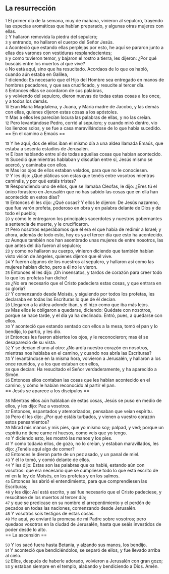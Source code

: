 == La resurrección ==

{{anchor|1}} <small>1</small> El primer día de la semana, muy de mañana, vinieron al sepulcro, trayendo las especias aromáticas que habían preparado, y algunas otras mujeres con ellas.<br>
{{anchor|2}} <small>2</small> Y hallaron removida la piedra del sepulcro;<br>
{{anchor|3}} <small>3</small> y entrando, no hallaron el cuerpo del Señor Jesús.<br>
{{anchor|4}} <small>4</small> Aconteció que estando ellas perplejas por esto, he aquí se pararon junto a ellas dos varones con vestiduras resplandecientes;<br>
{{anchor|5}} <small>5</small> y como tuvieron temor, y bajaron el rostro a tierra, les dijeron: ¿Por qué buscáis entre los muertos al que vive?<br>
{{anchor|6}} <small>6</small> No está aquí, sino que ha resucitado. Acordaos de lo que os habló, cuando aún estaba en Galilea,<br>
{{anchor|7}} <small>7</small> diciendo: Es necesario que el Hijo del Hombre sea entregado en manos de hombres pecadores, y que sea crucificado, y resucite al tercer día.<br>
{{anchor|8}} <small>8</small> Entonces ellas se acordaron de sus palabras,<br>
{{anchor|9}} <small>9</small> y volviendo del sepulcro, dieron nuevas de todas estas cosas a los once, y a todos los demás.<br>
{{anchor|10}} <small>10</small> Eran María Magdalena, y Juana, y María madre de Jacobo, y las demás con ellas, quienes dijeron estas cosas a los apóstoles.<br>
{{anchor|11}} <small>11</small> Mas a ellos les parecían locura las palabras de ellas, y no las creían.<br>
{{anchor|12}} <small>12</small> Pero levantándose Pedro, corrió al sepulcro; y cuando miró dentro, vio los lienzos solos, y se fue a casa maravillándose de lo que había sucedido.<br>
== En el camino a Emaús ==

{{anchor|13}} <small>13</small> Y he aquí, dos de ellos iban el mismo día a una aldea llamada Emaús, que estaba a sesenta estadios de Jerusalén.<br>
{{anchor|14}} <small>14</small> E iban hablando entre sí de todas aquellas cosas que habían acontecido.<br>
{{anchor|15}} <small>15</small> Sucedió que mientras hablaban y discutían entre sí, Jesús mismo se acercó, y caminaba con ellos.<br>
{{anchor|16}} <small>16</small> Mas los ojos de ellos estaban velados, para que no le conociesen.<br>
{{anchor|17}} <small>17</small> Y les dijo: ¿Qué pláticas son estas que tenéis entre vosotros mientras camináis, y por qué estáis tristes?<br>
{{anchor|18}} <small>18</small> Respondiendo uno de ellos, que se llamaba Cleofas, le dijo: ¿Eres tú el único forastero en Jerusalén que no has sabido las cosas que en ella han acontecido en estos días?<br>
{{anchor|19}} <small>19</small> Entonces él les dijo: ¿Qué cosas? Y ellos le dijeron: De Jesús nazareno, que fue varón profeta, poderoso en obra y en palabra delante de Dios y de todo el pueblo;<br>
{{anchor|20}} <small>20</small> y cómo le entregaron los principales sacerdotes y nuestros gobernantes a sentencia de muerte, y le crucificaron.<br>
{{anchor|21}} <small>21</small> Pero nosotros esperábamos que él era el que había de redimir a Israel; y ahora, además de todo esto, hoy es ya el tercer día que esto ha acontecido.<br>
{{anchor|22}} <small>22</small> Aunque también nos han asombrado unas mujeres de entre nosotros, las que antes del día fueron al sepulcro;<br>
{{anchor|23}} <small>23</small> y como no hallaron su cuerpo, vinieron diciendo que también habían visto visión de ángeles, quienes dijeron que él vive.<br>
{{anchor|24}} <small>24</small> Y fueron algunos de los nuestros al sepulcro, y hallaron así como las mujeres habían dicho, pero a él no le vieron.<br>
{{anchor|25}} <small>25</small> Entonces él les dijo: ¡Oh insensatos, y tardos de corazón para creer todo lo que los profetas han dicho!<br>
{{anchor|26}} <small>26</small> ¿No era necesario que el Cristo padeciera estas cosas, y que entrara en su gloria?<br>
{{anchor|27}} <small>27</small> Y comenzando desde Moisés, y siguiendo por todos los profetas, les declaraba en todas las Escrituras lo que de él decían.<br>
{{anchor|28}} <small>28</small> Llegaron a la aldea adonde iban, y él hizo como que iba más lejos.<br>
{{anchor|29}} <small>29</small> Mas ellos le obligaron a quedarse, diciendo: Quédate con nosotros, porque se hace tarde, y el día ya ha declinado. Entró, pues, a quedarse con ellos.<br>
{{anchor|30}} <small>30</small> Y aconteció que estando sentado con ellos a la mesa, tomó el pan y lo bendijo, lo partió, y les dio.<br>
{{anchor|31}} <small>31</small> Entonces les fueron abiertos los ojos, y le reconocieron; mas él se desapareció de su vista.<br>
{{anchor|32}} <small>32</small> Y se decían el uno al otro: ¿No ardía nuestro corazón en nosotros, mientras nos hablaba en el camino, y cuando nos abría las Escrituras?<br>
{{anchor|33}} <small>33</small> Y levantándose en la misma hora, volvieron a Jerusalén, y hallaron a los once reunidos, y a los que estaban con ellos,<br>
{{anchor|34}} <small>34</small> que decían: Ha resucitado el Señor verdaderamente, y ha aparecido a Simón.<br>
{{anchor|35}} <small>35</small> Entonces ellos contaban las cosas que les habían acontecido en el camino, y cómo le habían reconocido al partir el pan.<br>
== Jesús se aparece a los discípulos ==

{{anchor|36}} <small>36</small> Mientras ellos aún hablaban de estas cosas, Jesús se puso en medio de ellos, y les dijo: Paz a vosotros.<br>
{{anchor|37}} <small>37</small> Entonces, espantados y atemorizados, pensaban que veían espíritu.<br>
{{anchor|38}} <small>38</small> Pero él les dijo: ¿Por qué estáis turbados, y vienen a vuestro corazón estos pensamientos?<br>
{{anchor|39}} <small>39</small> Mirad mis manos y mis pies, que yo mismo soy; palpad, y ved; porque un espíritu no tiene carne ni huesos, como veis que yo tengo.<br>
{{anchor|40}} <small>40</small> Y diciendo esto, les mostró las manos y los pies.<br>
{{anchor|41}} <small>41</small> Y como todavía ellos, de gozo, no lo creían, y estaban maravillados, les dijo: ¿Tenéis aquí algo de comer?<br>
{{anchor|42}} <small>42</small> Entonces le dieron parte de un pez asado, y un panal de miel.<br>
{{anchor|43}} <small>43</small> Y él lo tomó, y comió delante de ellos.<br>
{{anchor|44}} <small>44</small> Y les dijo: Estas son las palabras que os hablé, estando aún con vosotros: que era necesario que se cumpliese todo lo que está escrito de mí en la ley de Moisés, en los profetas y en los salmos.<br>
{{anchor|45}} <small>45</small> Entonces les abrió el entendimiento, para que comprendiesen las Escrituras;<br>
{{anchor|46}} <small>46</small> y les dijo: Así está escrito, y así fue necesario que el Cristo padeciese, y resucitase de los muertos al tercer día;<br>
{{anchor|47}} <small>47</small> y que se predicase en su nombre el arrepentimiento y el perdón de pecados en todas las naciones, comenzando desde Jerusalén.<br>
{{anchor|48}} <small>48</small> Y vosotros sois testigos de estas cosas.<br>
{{anchor|49}} <small>49</small> He aquí, yo enviaré la promesa de mi Padre sobre vosotros; pero quedaos vosotros en la ciudad de Jerusalén, hasta que seáis investidos de poder desde lo alto.<br>
== La ascensión ==

{{anchor|50}} <small>50</small> Y los sacó fuera hasta Betania, y alzando sus manos, los bendijo.<br>
{{anchor|51}} <small>51</small> Y aconteció que bendiciéndolos, se separó de ellos, y fue llevado arriba al cielo.<br>
{{anchor|52}} <small>52</small> Ellos, después de haberle adorado, volvieron a Jerusalén con gran gozo;<br>
{{anchor|53}} <small>53</small> y estaban siempre en el templo, alabando y bendiciendo a Dios. Amén.<br>
